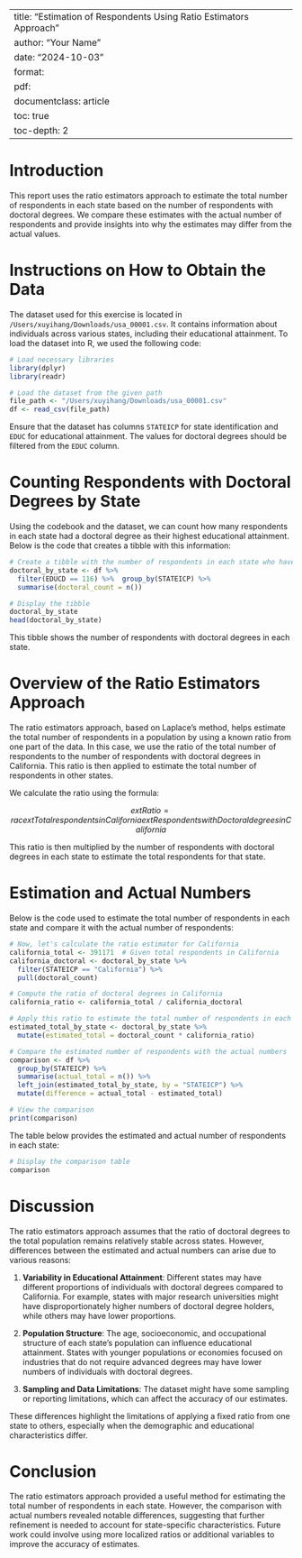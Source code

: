 
---
title: "Estimation of Respondents Using Ratio Estimators Approach"
author: "Your Name"
date: "2024-10-03"
format: 
  pdf: 
    documentclass: article
    toc: true
    toc-depth: 2
---

# Introduction

This report uses the ratio estimators approach to estimate the total number of respondents in each state based on the number of respondents with doctoral degrees. We compare these estimates with the actual number of respondents and provide insights into why the estimates may differ from the actual values.

# Instructions on How to Obtain the Data

The dataset used for this exercise is located in `/Users/xuyihang/Downloads/usa_00001.csv`. It contains information about individuals across various states, including their educational attainment. To load the dataset into R, we used the following code:

```r
# Load necessary libraries
library(dplyr)
library(readr)

# Load the dataset from the given path
file_path <- "/Users/xuyihang/Downloads/usa_00001.csv"
df <- read_csv(file_path)
```

Ensure that the dataset has columns `STATEICP` for state identification and `EDUC` for educational attainment. The values for doctoral degrees should be filtered from the `EDUC` column.

# Counting Respondents with Doctoral Degrees by State

Using the codebook and the dataset, we can count how many respondents in each state had a doctoral degree as their highest educational attainment. Below is the code that creates a tibble with this information:

```r
# Create a tibble with the number of respondents in each state who have a doctoral degree
doctoral_by_state <- df %>%
  filter(EDUCD == 116) %>%  group_by(STATEICP) %>%
  summarise(doctoral_count = n())

# Display the tibble
doctoral_by_state
head(doctoral_by_state)
```

This tibble shows the number of respondents with doctoral degrees in each state.

# Overview of the Ratio Estimators Approach

The ratio estimators approach, based on Laplace's method, helps estimate the total number of respondents in a population by using a known ratio from one part of the data. In this case, we use the ratio of the total number of respondents to the number of respondents with doctoral degrees in California. This ratio is then applied to estimate the total number of respondents in other states.

We calculate the ratio using the formula:

$$
	ext{Ratio} = rac{	ext{Total respondents in California}}{	ext{Respondents with Doctoral degrees in California}}
$$

This ratio is then multiplied by the number of respondents with doctoral degrees in each state to estimate the total respondents for that state.

# Estimation and Actual Numbers

Below is the code used to estimate the total number of respondents in each state and compare it with the actual number of respondents:

```r
# Now, let's calculate the ratio estimator for California
california_total <- 391171  # Given total respondents in California
california_doctoral <- doctoral_by_state %>%
  filter(STATEICP == "California") %>%
  pull(doctoral_count)

# Compute the ratio of doctoral degrees in California
california_ratio <- california_total / california_doctoral

# Apply this ratio to estimate the total number of respondents in each state
estimated_total_by_state <- doctoral_by_state %>%
  mutate(estimated_total = doctoral_count * california_ratio)

# Compare the estimated number of respondents with the actual numbers
comparison <- df %>%
  group_by(STATEICP) %>%
  summarise(actual_total = n()) %>%
  left_join(estimated_total_by_state, by = "STATEICP") %>%
  mutate(difference = actual_total - estimated_total)

# View the comparison
print(comparison)
```

The table below provides the estimated and actual number of respondents in each state:

```r
# Display the comparison table
comparison
```

# Discussion

The ratio estimators approach assumes that the ratio of doctoral degrees to the total population remains relatively stable across states. However, differences between the estimated and actual numbers can arise due to various reasons:

1. **Variability in Educational Attainment**: Different states may have different proportions of individuals with doctoral degrees compared to California. For example, states with major research universities might have disproportionately higher numbers of doctoral degree holders, while others may have lower proportions.
   
2. **Population Structure**: The age, socioeconomic, and occupational structure of each state’s population can influence educational attainment. States with younger populations or economies focused on industries that do not require advanced degrees may have lower numbers of individuals with doctoral degrees.

3. **Sampling and Data Limitations**: The dataset might have some sampling or reporting limitations, which can affect the accuracy of our estimates.

These differences highlight the limitations of applying a fixed ratio from one state to others, especially when the demographic and educational characteristics differ.

# Conclusion

The ratio estimators approach provided a useful method for estimating the total number of respondents in each state. However, the comparison with actual numbers revealed notable differences, suggesting that further refinement is needed to account for state-specific characteristics. Future work could involve using more localized ratios or additional variables to improve the accuracy of estimates.
